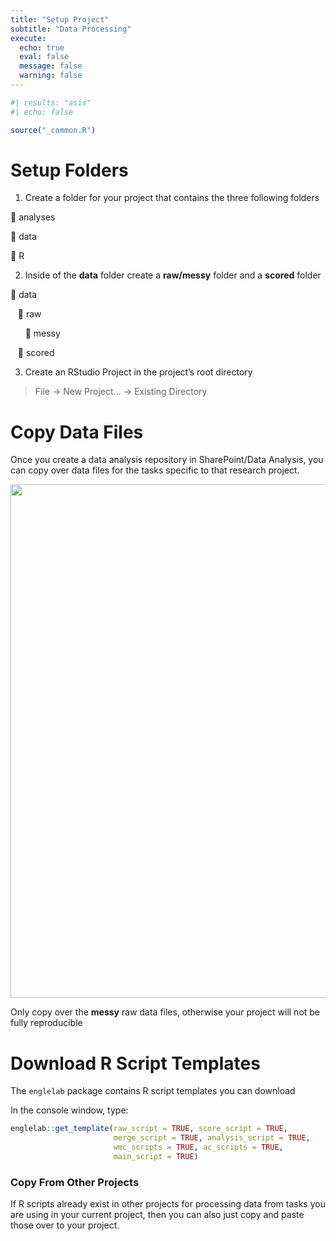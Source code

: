```yaml
---
title: "Setup Project"
subtitle: "Data Processing"
execute:
  echo: true
  eval: false
  message: false
  warning: false
---
```


```r
#| results: "asis"
#| echo: false

source("_common.R")
```

# Setup Folders

1.  Create a folder for your project that contains the three following folders

📁 analyses

📁 data

📁 R

2.  Inside of the **data** folder create a **raw/messy** folder and a **scored** folder

📁 data

   📁 raw

      📁 messy

   📁 scored

3.  Create an RStudio Project in the project's root directory

> File -\> New Project... -\> Existing Directory

# Copy Data Files

Once you create a data analysis repository in SharePoint/Data Analysis, you can copy over data files for the tasks specific to that research project.

![](images/data_to_analysis.png){fig-align="center" width="822"}

::: callout-important
Only copy over the **messy** raw data files, otherwise your project will not be fully reproducible
:::

# Download R Script Templates

The `englelab` package contains R script templates you can download

In the console window, type:

```r
englelab::get_template(raw_script = TRUE, score_script = TRUE, 
                       merge_script = TRUE, analysis_script = TRUE, 
                       wmc_scripts = TRUE, ac_scripts = TRUE, 
                       main_script = TRUE)
```

### Copy From Other Projects

If R scripts already exist in other projects for processing data from tasks you are using in your current project, then you can also just copy and paste those over to your project.
